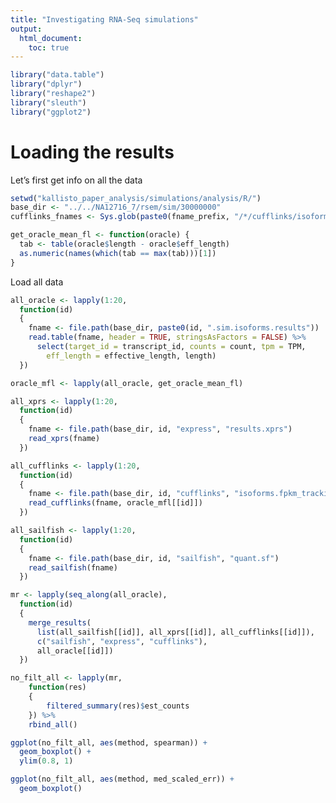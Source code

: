 ```yaml
---
title: "Investigating RNA-Seq simulations"
output:
  html_document:
    toc: true
---
```


```r
library("data.table")
library("dplyr")
library("reshape2")
library("sleuth")
library("ggplot2")
```

# Loading the results

Let's first get info on all the data

```r
setwd("kallisto_paper_analysis/simulations/analysis/R/")
base_dir <- "../../NA12716_7/rsem/sim/30000000"
cufflinks_fnames <- Sys.glob(paste0(fname_prefix, "/*/cufflinks/isoforms.fpkm_tracking"))
```

```r
get_oracle_mean_fl <- function(oracle) {
  tab <- table(oracle$length - oracle$eff_length)
  as.numeric(names(which(tab == max(tab)))[1])
}
```

Load all data

```r
all_oracle <- lapply(1:20,
  function(id)
  {
    fname <- file.path(base_dir, paste0(id, ".sim.isoforms.results"))
    read.table(fname, header = TRUE, stringsAsFactors = FALSE) %>%
      select(target_id = transcript_id, counts = count, tpm = TPM,
        eff_length = effective_length, length)
  })

oracle_mfl <- lapply(all_oracle, get_oracle_mean_fl)

all_xprs <- lapply(1:20,
  function(id)
  {
    fname <- file.path(base_dir, id, "express", "results.xprs")
    read_xprs(fname)
  })

all_cufflinks <- lapply(1:20,
  function(id)
  {
    fname <- file.path(base_dir, id, "cufflinks", "isoforms.fpkm_tracking")
    read_cufflinks(fname, oracle_mfl[[id]])
  })

all_sailfish <- lapply(1:20,
  function(id)
  {
    fname <- file.path(base_dir, id, "sailfish", "quant.sf")
    read_sailfish(fname)
  })
```

```r
mr <- lapply(seq_along(all_oracle),
  function(id)
  {
    merge_results(
      list(all_sailfish[[id]], all_xprs[[id]], all_cufflinks[[id]]),
      c("sailfish", "express", "cufflinks"),
      all_oracle[[id]])
  })
```

```r
no_filt_all <- lapply(mr,
    function(res)
    {
        filtered_summary(res)$est_counts
    }) %>%
    rbind_all()
```

```r
ggplot(no_filt_all, aes(method, spearman)) +
  geom_boxplot() +
  ylim(0.8, 1)
```

```r
ggplot(no_filt_all, aes(method, med_scaled_err)) +
  geom_boxplot()
```
